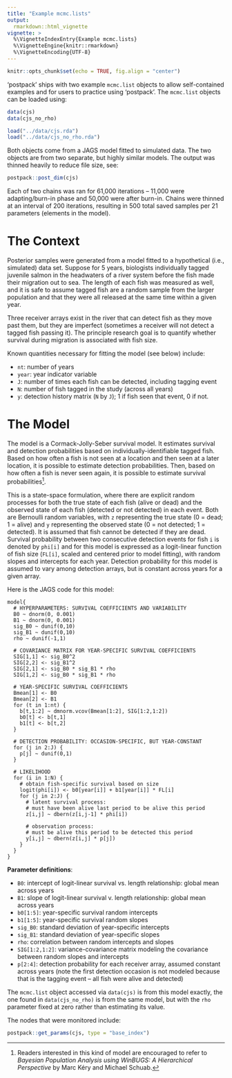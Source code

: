 ---
title: "Example mcmc.lists"
output: 
  rmarkdown::html_vignette
vignette: >
  %\VignetteIndexEntry{Example mcmc.lists}
  %\VignetteEngine{knitr::rmarkdown}
  %\VignetteEncoding{UTF-8}
---

```{r setup, include = FALSE}
knitr::opts_chunk$set(echo = TRUE, fig.align = "center")
```

'postpack' ships with two example `mcmc.list` objects to allow self-contained examples and for users to practice using 'postpack'. The `mcmc.list` objects can be loaded using:

```{r, eval = FALSE}
data(cjs)
data(cjs_no_rho)
```

```{r, echo = FALSE}
load("../data/cjs.rda")
load("../data/cjs_no_rho.rda")
```

Both objects come from a JAGS model fitted to simulated data. The two objects are from two separate, but highly similar models. The output was thinned heavily to reduce file size, see:

```{r}
postpack::post_dim(cjs)
```

Each of two chains was ran for 61,000 iterations -- 11,000 were adapting/burn-in phase and 50,000 were after burn-in. Chains were thinned at an interval of 200 iterations, resulting in 500 total saved samples per 21 parameters (elements in the model).

# The Context

Posterior samples were generated from a model fitted to a hypothetical (i.e., simulated) data set.
Suppose for 5 years, biologists individually tagged juvenile salmon in the headwaters of a river system before the fish made their migration out to sea.
The length of each fish was measured as well, and it is safe to assume tagged fish are a random sample from the larger population and that they were all released at the same time within a given year.

Three receiver arrays exist in the river that can detect fish as they move past them, but they are imperfect (sometimes a receiver will not detect a tagged fish passing it).
The principle research goal is to quantify whether survival during migration is associated with fish size.

Known quantities necessary for fitting the model (see below) include:

* `nt`: number of years
* `year`: year indicator variable
* `J`: number of times each fish can be detected, including tagging event
* `N`: number of fish tagged in the study (across all years)
* `y`: detection history matrix (`N` by `J`); 1 if fish seen that event, 0 if not.

# The Model

The model is a Cormack-Jolly-Seber survival model. It estimates survival and detection probabilities based on individually-identifiable tagged fish. Based on how often a fish is not seen at a location and then seen at a later location, it is possible to estimate detection probabilities. Then, based on how often a fish is never seen again, it is possible to estimate survival probabilities^[Readers interested in this kind of model are encouraged to refer to _Bayesian Population Analysis using WinBUGS: A Hierarchical Perspective_ by Marc Kéry and Michael Schuab.].

This is a state-space formulation, where there are explicit random processes for both the true state of each fish (alive or dead) and the observed state of each fish (detected or not detected) in each event. Both are Bernoulli random variables, with `z` representing the true state (0 = dead; 1 = alive) and `y` representing the observed state (0 = not detected; 1 = detected). It is assumed that fish cannot be detected if they are dead. Survival probability between two consecutive detection events for fish `i` is denoted by `phi[i]` and for this model is expressed as a logit-linear function of fish size (`FL[i]`, scaled and centered prior to model fitting), with random slopes and intercepts for each year. Detection probability for this model is assumed to vary among detection arrays, but is constant across years for a given array.

Here is the JAGS code for this model:

```
model{
  # HYPERPARAMETERS: SURVIVAL COEFFICIENTS AND VARIABILITY
  B0 ~ dnorm(0, 0.001)
  B1 ~ dnorm(0, 0.001)
  sig_B0 ~ dunif(0,10)
  sig_B1 ~ dunif(0,10)
  rho ~ dunif(-1,1)
  
  # COVARIANCE MATRIX FOR YEAR-SPECIFIC SURVIVAL COEFFICIENTS
  SIG[1,1] <- sig_B0^2
  SIG[2,2] <- sig_B1^2
  SIG[2,1] <- sig_B0 * sig_B1 * rho
  SIG[1,2] <- sig_B0 * sig_B1 * rho
  
  # YEAR-SPECIFIC SURVIVAL COEFFICIENTS
  Bmean[1] <- B0
  Bmean[2] <- B1
  for (t in 1:nt) {
    b[t,1:2] ~ dmnorm.vcov(Bmean[1:2], SIG[1:2,1:2])
    b0[t] <- b[t,1]
    b1[t] <- b[t,2]
  }
  
  # DETECTION PROBABILITY: OCCASION-SPECIFIC, BUT YEAR-CONSTANT
  for (j in 2:J) {
    p[j] ~ dunif(0,1)
  }
  
  # LIKELIHOOD
  for (i in 1:N) {
    # obtain fish-specific survival based on size
    logit(phi[i]) <- b0[year[i]] + b1[year[i]] * FL[i]
    for (j in 2:J) {
      # latent survival process:
      # must have been alive last period to be alive this period
      z[i,j] ~ dbern(z[i,j-1] * phi[i])
      
      # observation process:
      # must be alive this period to be detected this period
      y[i,j] ~ dbern(z[i,j] * p[j])
    }
  }
}
```

**Parameter definitions**:

* `B0`: intercept of logit-linear survival vs. length relationship: global mean across years
* `B1`: slope of logit-linear survival v. length relationship: global mean across years
* `b0[1:5]`: year-specific survival random intercepts
* `b1[1:5]`: year-specific survival random slopes
* `sig_B0`: standard deviation of year-specific intercepts
* `sig_B1`: standard deviation of year-specific slopes
* `rho`: correlation between random intercepts and slopes
* `SIG[1:2,1:2]`: variance-covariance matrix modeling the covariance between random slopes and intercepts
* `p[2:4]`: detection probability for each receiver array, assumed constant across years (note the first detection occasion is not modeled because that is the tagging event -- all fish were alive and detected)

The `mcmc.list` object accessed via `data(cjs)` is from this model exactly, the one found in `data(cjs_no_rho)` is from the same model, but with the `rho` parameter fixed at zero rather than estimating its value.

The nodes that were monitored include:

```{r}
postpack::get_params(cjs, type = "base_index")
```
